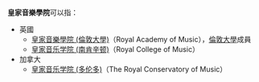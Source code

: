 '''皇家音樂學院'''可以指：
*英國
**[[皇家音樂學院_(倫敦大學)|皇家音樂學院 (倫敦大學)]]（Royal Academy of Music），[[倫敦大學|倫敦大學]]成員
**[[皇家音乐学院_(南肯辛顿)|皇家音乐学院 (南肯辛顿)]]（Royal College of Music）
*加拿大
**[[皇家音乐学院_(多伦多)|皇家音乐学院 (多伦多)]]（The Royal Conservatory of Music）

{{消歧義|H|Cat=六字消歧義}}
